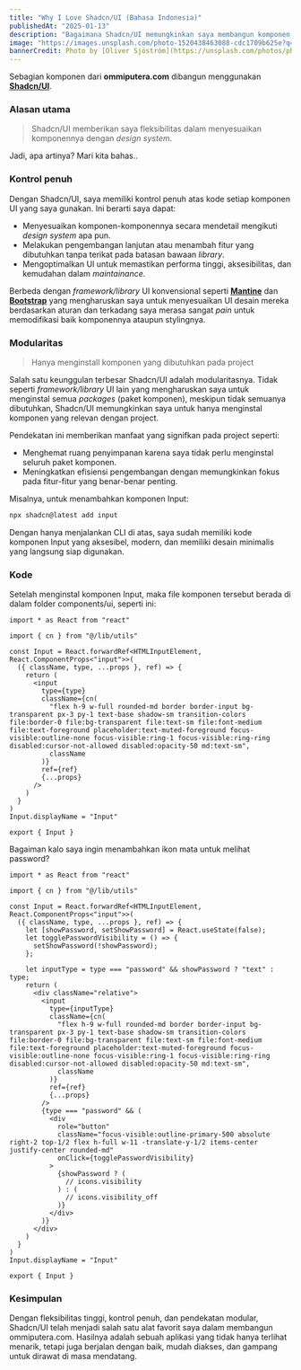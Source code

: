 ```yaml
---
title: "Why I Love Shadcn/UI (Bahasa Indonesia)"
publishedAt: "2025-01-13"
description: "Bagaimana Shadcn/UI memungkinkan saya membangun komponen-komponen yang fleksible"
image: "https://images.unsplash.com/photo-1520438463088-cdc1709b625e?q=80&w=1974&auto=format&fit=crop&ixlib=rb-4.0.3&ixid=M3wxMjA3fDB8MHxwaG90by1wYWdlfHx8fGVufDB8fHx8fA%3D%3D"
bannerCredit: Photo by [Oliver Sjöström](https://unsplash.com/photos/photo-of-persons-submerging-in-body-of-water-4fWZUWj-lE4)
---
```


Sebagian komponen dari **ommiputera.com** dibangun menggunakan [**Shadcn/UI**](https://ui.shadcn.com/). 

### Alasan utama

> Shadcn/UI memberikan saya fleksibilitas dalam menyesuaikan komponennya dengan *design system*.

Jadi, apa artinya? Mari kita bahas..

### Kontrol penuh

Dengan Shadcn/UI, saya memiliki kontrol penuh atas kode setiap komponen UI yang saya gunakan. Ini berarti saya dapat:

- Menyesuaikan komponen-komponennya secara mendetail mengikuti *design system* apa pun.
- Melakukan pengembangan lanjutan atau menambah fitur yang dibutuhkan tanpa terikat pada batasan bawaan _library_.
- Mengoptimalkan UI untuk memastikan performa tinggi, aksesibilitas, dan kemudahan dalam *maintainance*.

Berbeda dengan _framework/library_ UI konvensional seperti [**Mantine**](https://mantine.dev/) dan [**Bootstrap**](https://getbootstrap.com/) yang mengharuskan saya untuk menyesuaikan UI desain mereka berdasarkan aturan dan terkadang saya merasa sangat *pain* untuk memodifikasi baik komponennya ataupun stylingnya.

### Modularitas

> Hanya menginstall komponen yang dibutuhkan pada project

Salah satu keunggulan terbesar Shadcn/UI adalah modularitasnya. Tidak seperti _framework/library_ UI lain yang mengharuskan saya untuk menginstal semua _packages_ (paket komponen), meskipun tidak semuanya dibutuhkan, Shadcn/UI memungkinkan saya untuk hanya menginstal komponen yang relevan dengan project.

Pendekatan ini memberikan manfaat yang signifkan pada project seperti:

- Menghemat ruang penyimpanan karena saya tidak perlu menginstal seluruh paket komponen.
- Meningkatkan efisiensi pengembangan dengan memungkinkan fokus pada fitur-fitur yang benar-benar penting.

Misalnya, untuk menambahkan komponen Input:

```sh
npx shadcn@latest add input
```

Dengan hanya menjalankan CLI di atas, saya sudah memiliki kode komponen Input yang aksesibel, modern, dan memiliki desain minimalis yang langsung siap digunakan.

### Kode

Setelah menginstal komponen Input, maka file komponen tersebut berada di dalam folder components/ui, seperti ini: 

```tsx
import * as React from "react"

import { cn } from "@/lib/utils"

const Input = React.forwardRef<HTMLInputElement, React.ComponentProps<"input">>(
  ({ className, type, ...props }, ref) => {
    return (
      <input
        type={type}
        className={cn(
          "flex h-9 w-full rounded-md border border-input bg-transparent px-3 py-1 text-base shadow-sm transition-colors file:border-0 file:bg-transparent file:text-sm file:font-medium file:text-foreground placeholder:text-muted-foreground focus-visible:outline-none focus-visible:ring-1 focus-visible:ring-ring disabled:cursor-not-allowed disabled:opacity-50 md:text-sm",
          className
        )}
        ref={ref}
        {...props}
      />
    )
  }
)
Input.displayName = "Input"

export { Input }
```

Bagaiman kalo saya ingin menambahkan ikon mata untuk melihat password? 

```tsx
import * as React from "react"

import { cn } from "@/lib/utils"

const Input = React.forwardRef<HTMLInputElement, React.ComponentProps<"input">>(
  ({ className, type, ...props }, ref) => {
    let [showPassword, setShowPassword] = React.useState(false);
    let togglePasswordVisibility = () => {
      setShowPassword(!showPassword);
    };

    let inputType = type === "password" && showPassword ? "text" : type;
    return (
      <div className="relative">
        <input
          type={inputType}
          className={cn(
            "flex h-9 w-full rounded-md border border-input bg-transparent px-3 py-1 text-base shadow-sm transition-colors file:border-0 file:bg-transparent file:text-sm file:font-medium file:text-foreground placeholder:text-muted-foreground focus-visible:outline-none focus-visible:ring-1 focus-visible:ring-ring disabled:cursor-not-allowed disabled:opacity-50 md:text-sm",
            className
          )}
          ref={ref}
          {...props}
        />
        {type === "password" && (
          <div
            role="button"
            className="focus-visible:outline-primary-500 absolute right-2 top-1/2 flex h-full w-11 -translate-y-1/2 items-center justify-center rounded-md"
            onClick={togglePasswordVisibility}
          >
            {showPassword ? (
              // icons.visibility
            ) : (
              // icons.visibility_off
            )}
          </div>
        )}
      </div>
    )
  }
)
Input.displayName = "Input"

export { Input }
```

### Kesimpulan 

Dengan fleksibilitas tinggi, kontrol penuh, dan pendekatan modular, Shadcn/UI telah menjadi salah satu alat favorit saya dalam membangun ommiputera.com. Hasilnya adalah sebuah aplikasi yang tidak hanya terlihat menarik, tetapi juga berjalan dengan baik, mudah diakses, dan gampang untuk dirawat di masa mendatang.